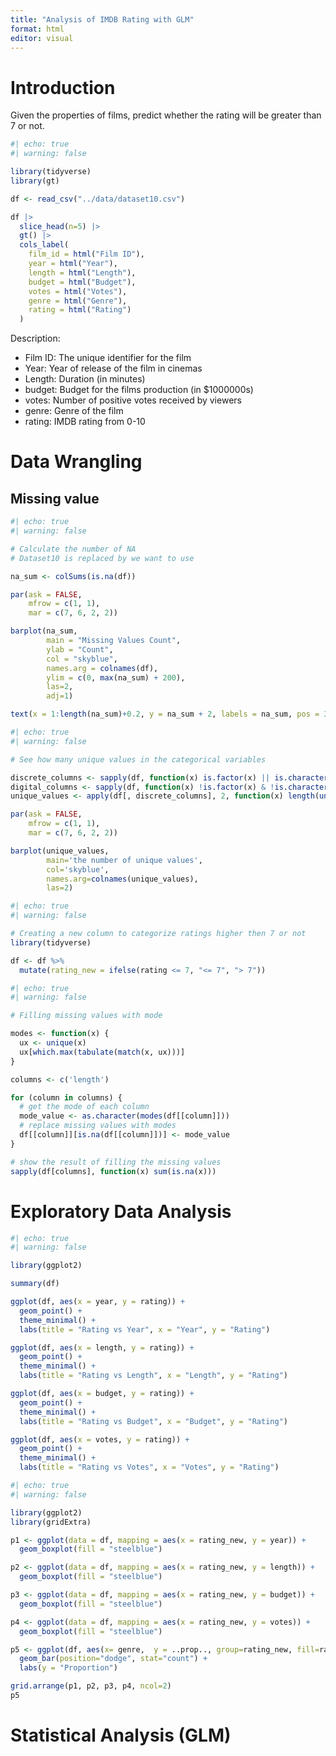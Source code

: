 ```yaml
---
title: "Analysis of IMDB Rating with GLM"
format: html
editor: visual
---
```


# Introduction {#sec-intro}

Given the properties of films, predict whether the rating will be greater than 7 or not.

```r
#| echo: true
#| warning: false

library(tidyverse)
library(gt)

df <- read_csv("../data/dataset10.csv")

df |> 
  slice_head(n=5) |>
  gt() |>
  cols_label(
    film_id = html("Film ID"),
    year = html("Year"),
    length = html("Length"),
    budget = html("Budget"),
    votes = html("Votes"),
    genre = html("Genre"),
    rating = html("Rating")
  )
```

Description:

-   Film ID: The unique identifier for the film
-   Year: Year of release of the film in cinemas
-   Length: Duration (in minutes)
-   budget: Budget for the films production (in \$1000000s)
-   votes: Number of positive votes received by viewers
-   genre: Genre of the film
-   rating: IMDB rating from 0-10

# Data Wrangling

## Missing value

```r
#| echo: true
#| warning: false

# Calculate the number of NA
# Dataset10 is replaced by we want to use

na_sum <- colSums(is.na(df))

par(ask = FALSE, 
    mfrow = c(1, 1), 
    mar = c(7, 6, 2, 2))

barplot(na_sum, 
        main = "Missing Values Count", 
        ylab = "Count",                
        col = "skyblue",              
        names.arg = colnames(df), 
        ylim = c(0, max(na_sum) + 200),
        las=2,
        adj=1) 

text(x = 1:length(na_sum)+0.2, y = na_sum + 2, labels = na_sum, pos = 3, cex = 0.8, col = "red")
```

```r
#| echo: true
#| warning: false

# See how many unique values in the categorical variables

discrete_columns <- sapply(df, function(x) is.factor(x) || is.character(x))
digital_columns <- sapply(df, function(x) !is.factor(x) & !is.character(x))
unique_values <- apply(df[, discrete_columns], 2, function(x) length(unique(x)))

par(ask = FALSE, 
    mfrow = c(1, 1), 
    mar = c(7, 6, 2, 2))

barplot(unique_values,
        main='the number of unique values',
        col='skyblue',
        names.arg=colnames(unique_values),
        las=2)
```

```r
#| echo: true
#| warning: false

# Creating a new column to categorize ratings higher then 7 or not
library(tidyverse)

df <- df %>% 
  mutate(rating_new = ifelse(rating <= 7, "<= 7", "> 7"))
```

```r
#| echo: true
#| warning: false

# Filling missing values with mode

modes <- function(x) {
  ux <- unique(x)
  ux[which.max(tabulate(match(x, ux)))]
}

columns <- c('length')

for (column in columns) {
  # get the mode of each column
  mode_value <- as.character(modes(df[[column]]))
  # replace missing values with modes
  df[[column]][is.na(df[[column]])] <- mode_value
}

# show the result of filling the missing values
sapply(df[columns], function(x) sum(is.na(x)))
```

# Exploratory Data Analysis

```r
#| echo: true
#| warning: false

library(ggplot2)

summary(df)

ggplot(df, aes(x = year, y = rating)) +
  geom_point() +
  theme_minimal() +
  labs(title = "Rating vs Year", x = "Year", y = "Rating")

ggplot(df, aes(x = length, y = rating)) +
  geom_point() +
  theme_minimal() +
  labs(title = "Rating vs Length", x = "Length", y = "Rating")

ggplot(df, aes(x = budget, y = rating)) +
  geom_point() +
  theme_minimal() +
  labs(title = "Rating vs Budget", x = "Budget", y = "Rating")

ggplot(df, aes(x = votes, y = rating)) +
  geom_point() +
  theme_minimal() +
  labs(title = "Rating vs Votes", x = "Votes", y = "Rating")

```

```r
#| echo: true
#| warning: false

library(ggplot2)
library(gridExtra)

p1 <- ggplot(data = df, mapping = aes(x = rating_new, y = year)) +
  geom_boxplot(fill = "steelblue")

p2 <- ggplot(data = df, mapping = aes(x = rating_new, y = length)) +
  geom_boxplot(fill = "steelblue")

p3 <- ggplot(data = df, mapping = aes(x = rating_new, y = budget)) +
  geom_boxplot(fill = "steelblue")

p4 <- ggplot(data = df, mapping = aes(x = rating_new, y = votes)) +
  geom_boxplot(fill = "steelblue")

p5 <- ggplot(df, aes(x= genre,  y = ..prop.., group=rating_new, fill=rating_new)) + 
  geom_bar(position="dodge", stat="count") +
  labs(y = "Proportion")

grid.arrange(p1, p2, p3, p4, ncol=2)
p5
```

# Statistical Analysis (GLM)
